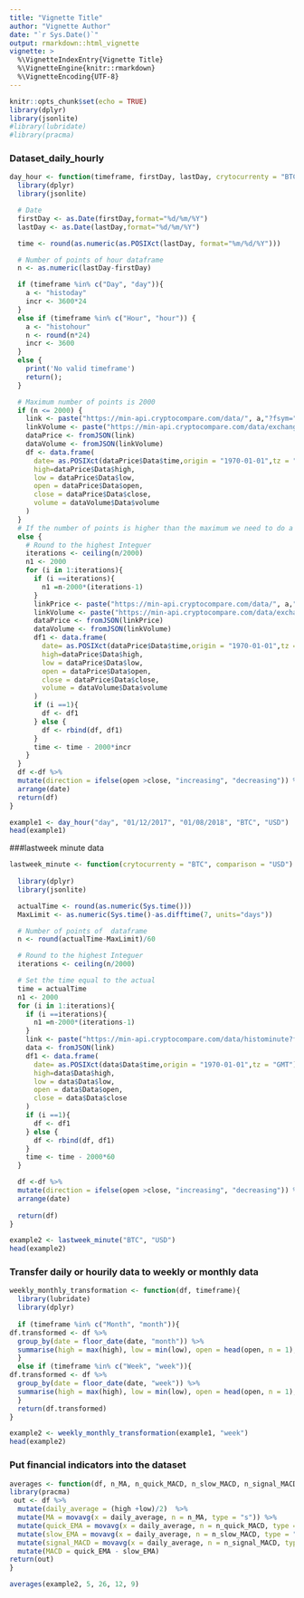 ```yaml
---
title: "Vignette Title"
author: "Vignette Author"
date: "`r Sys.Date()`"
output: rmarkdown::html_vignette
vignette: >
  %\VignetteIndexEntry{Vignette Title}
  %\VignetteEngine{knitr::rmarkdown}
  %\VignetteEncoding{UTF-8}
---
```


```r
knitr::opts_chunk$set(echo = TRUE)
library(dplyr)
library(jsonlite)
#library(lubridate)
#library(pracma)
```

### Dataset_daily_hourly

```r
day_hour <- function(timeframe, firstDay, lastDay, crytocurrenty = "BTC", comparison = "USD") {
  library(dplyr)
  library(jsonlite)

  # Date
  firstDay <- as.Date(firstDay,format="%d/%m/%Y")
  lastDay <- as.Date(lastDay,format="%d/%m/%Y")

  time <- round(as.numeric(as.POSIXct(lastDay, format="%m/%d/%Y")))

  # Number of points of hour dataframe
  n <- as.numeric(lastDay-firstDay)

  if (timeframe %in% c("Day", "day")){
    a <- "histoday"
    incr <- 3600*24
  }
  else if (timeframe %in% c("Hour", "hour")) {
    a <- "histohour"
    n <- round(n*24)
    incr <- 3600
  }
  else {
    print('No valid timeframe')
    return();
  }

  # Maximum number of points is 2000
  if (n <= 2000) {
    link <- paste("https://min-api.cryptocompare.com/data/", a,"?fsym=",crytocurrenty, "&tsym=", comparison,"&limit=", n, "&aggregate=1&toTs=",time, "&extraParams=ThinkR", sep = "")
    linkVolume <- paste("https://min-api.cryptocompare.com/data/exchange/", a,"?tsym=",crytocurrenty,"&limit=", n, "&toTs=",time, "&extraParams=ThinkR", sep = "")
    dataPrice <- fromJSON(link)
    dataVolume <- fromJSON(linkVolume)
    df <- data.frame(
      date= as.POSIXct(dataPrice$Data$time,origin = "1970-01-01",tz = "GMT"),
      high=dataPrice$Data$high,
      low = dataPrice$Data$low,
      open = dataPrice$Data$open,
      close = dataPrice$Data$close,
      volume = dataVolume$Data$volume
    )
  }
  # If the number of points is higher than the maximum we need to do a for loop
  else {
    # Round to the highest Integuer
    iterations <- ceiling(n/2000)
    n1 <- 2000
    for (i in 1:iterations){
      if (i ==iterations){
        n1 =n-2000*(iterations-1)
      }
      linkPrice <- paste("https://min-api.cryptocompare.com/data/", a,"?fsym=",crytocurrenty, "&tsym=", comparison,"&limit=", n1, "&aggregate=1&toTs=",time, "&extraParams=ThinkR", sep = "")
      linkVolume <- paste("https://min-api.cryptocompare.com/data/exchange/", a,"?tsym=",crytocurrenty,"&limit=", n1, "&toTs=",time, "&extraParams=ThinkR", sep = "")
      dataPrice <- fromJSON(linkPrice)
      dataVolume <- fromJSON(linkVolume)
      df1 <- data.frame(
        date= as.POSIXct(dataPrice$Data$time,origin = "1970-01-01",tz = "GMT"),
        high=dataPrice$Data$high,
        low = dataPrice$Data$low,
        open = dataPrice$Data$open,
        close = dataPrice$Data$close,
        volume = dataVolume$Data$volume
      )
      if (i ==1){
        df <- df1
      } else {
        df <- rbind(df, df1)
      }
      time <- time - 2000*incr
    }
  }
  df <-df %>%
  mutate(direction = ifelse(open >close, "increasing", "decreasing")) %>%
  arrange(date)
  return(df)
}
```

```r
example1 <- day_hour("day", "01/12/2017", "01/08/2018", "BTC", "USD")
head(example1)
```

###lastweek minute data

```r
lastweek_minute <- function(crytocurrenty = "BTC", comparison = "USD") {
  
  library(dplyr)
  library(jsonlite)

  actualTime <- round(as.numeric(Sys.time()))
  MaxLimit <- as.numeric(Sys.time()-as.difftime(7, units="days"))

  # Number of points of  dataframe
  n <- round(actualTime-MaxLimit)/60

  # Round to the highest Integuer
  iterations <- ceiling(n/2000)

  # Set the time equal to the actual
  time = actualTime
  n1 <- 2000
  for (i in 1:iterations){
    if (i ==iterations){
      n1 =n-2000*(iterations-1)
    }
    link <- paste("https://min-api.cryptocompare.com/data/histominute?fsym=",crytocurrenty, "&tsym=", comparison,"&limit=", n1, "&aggregate=1&toTs=",time, "&extraParams=your_app_name", sep = "")
    data <- fromJSON(link)
    df1 <- data.frame(
      date= as.POSIXct(data$Data$time,origin = "1970-01-01",tz = "GMT"),
      high=data$Data$high,
      low = data$Data$low,
      open = data$Data$open,
      close = data$Data$close
    )
    if (i ==1){
      df <- df1
    } else {
      df <- rbind(df, df1)
    }
    time <- time - 2000*60
  }

  df <-df %>%
  mutate(direction = ifelse(open >close, "increasing", "decreasing")) %>%
  arrange(date)
  
  return(df)
}
```


```r
example2 <- lastweek_minute("BTC", "USD")
head(example2)
```


### Transfer daily or hourily data to weekly or monthly data

```r
weekly_monthly_transformation <- function(df, timeframe){
  library(lubridate)
  library(dplyr)
  
  if (timeframe %in% c("Month", "month")){
df.transformed <- df %>% 
  group_by(date = floor_date(date, "month")) %>% 
  summarise(high = max(high), low = min(low), open = head(open, n = 1), close = tail(close, n = 1), volume = sum(volume))
  }
  else if (timeframe %in% c("Week", "week")){
df.transformed <- df %>% 
  group_by(date = floor_date(date, "week")) %>% 
  summarise(high = max(high), low = min(low), open = head(open, n = 1), close = tail(close, n = 1), volume = sum(volume))
  }
  return(df.transformed)
}
```

```r
example2 <- weekly_monthly_transformation(example1, "week")
head(example2)
```

### Put financial indicators into the dataset
```r
averages <- function(df, n_MA, n_quick_MACD, n_slow_MACD, n_signal_MACD){
library(pracma)
 out <- df %>% 
  mutate(daily_average = (high +low)/2)  %>% 
  mutate(MA = movavg(x = daily_average, n = n_MA, type = "s")) %>% 
  mutate(quick_EMA = movavg(x = daily_average, n = n_quick_MACD, type = "e")) %>% 
  mutate(slow_EMA = movavg(x = daily_average, n = n_slow_MACD, type = "e")) %>% 
  mutate(signal_MACD = movavg(x = daily_average, n = n_signal_MACD, type = "e")) %>%
  mutate(MACD = quick_EMA - slow_EMA)
return(out)
}

```

```r
averages(example2, 5, 26, 12, 9)
```

